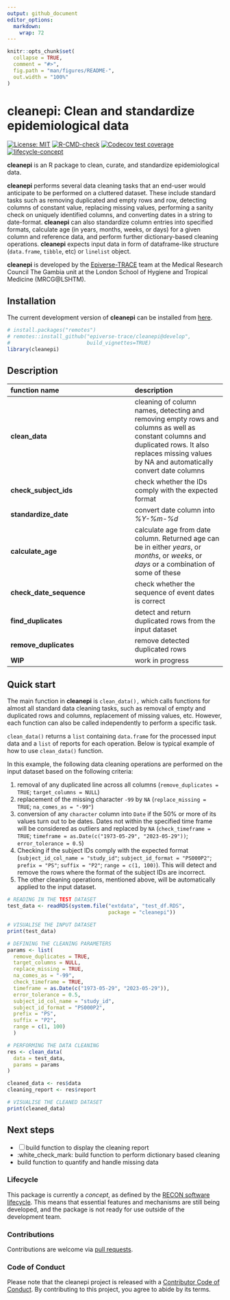 ```yaml
---
output: github_document
editor_options: 
  markdown: 
    wrap: 72
---
```


<!-- README.md is generated from README.Rmd. Please edit that file. -->

<!-- The code to render this README is stored in .github/workflows/render-readme.yaml -->

<!-- Variables marked with double curly braces will be transformed beforehand: -->

<!-- `packagename` is extracted from the DESCRIPTION file -->

<!-- `gh_repo` is extracted via a special environment variable in GitHub Actions -->

<!-- README.md is generated from README.Rmd. Please edit that file -->

```r
knitr::opts_chunk$set(
  collapse = TRUE,
  comment = "#>",
  fig.path = "man/figures/README-",
  out.width = "100%"
)
```

# cleanepi: Clean and standardize epidemiological data

<!-- badges: start -->

[![License:
MIT](https://img.shields.io/badge/License-MIT-yellow.svg)](https://opensource.org/licenses/MIT)
[![R-CMD-check](https://github.com/epiverse-trace/cleanepi/actions/workflows/R-CMD-check.yaml/badge.svg)](https://github.com/epiverse-trace/cleanepi/actions/workflows/R-CMD-check.yaml)
[![Codecov test
coverage](https://codecov.io/gh/epiverse-trace/cleanepi/branch/main/graph/badge.svg)](https://app.codecov.io/gh/epiverse-trace/cleanepi?branch=main)
[![lifecycle-concept](https://raw.githubusercontent.com/reconverse/reconverse.github.io/master/images/badge-concept.svg)](https://www.reconverse.org/lifecycle.html#concept)

<!-- badges: end -->

**cleanepi** is an R package to clean, curate, and standardize epidemiological data. 

**cleanepi**  performs several data cleaning tasks that an end-user would anticipate to be performed on a cluttered dataset. These include standard tasks such as removing duplicated and empty rows and row, detecting columns of constant value, replacing missing values, performing a sanity check on uniquely identified columns, and converting dates in a string to date-format. **cleanepi** can also standardize column entries into specified formats, calculate age (in years, months, weeks, or days) for a given column and reference data, and perform further dictionary-based cleaning operations.
**cleanepi** expects input data  in  form of  dataframe-like structure (`data.frame`, `tibble`, etc) or `linelist` object. 

**cleanepi** is developed by  the [Epiverse-TRACE](https://data.org/initiatives/epiverse/) team at the Medical Research Council The Gambia unit at the London School of Hygiene and Tropical Medicine (MRCG@LSHTM).


## Installation

The current development version of **cleanepi** can be installed from  [here](https://epiverse-trace.github.io/cleanepi/dev/).

```r
# install.packages("remotes")
# remotes::install_github("epiverse-trace/cleanepi@develop", 
#                         build_vignettes=TRUE)
library(cleanepi)
```


## Description
| function name | description |    
| :-------------- | :---------- |   
| **clean_data** | cleaning of column names, detecting and removing empty rows and columns as well as constant columns and duplicated rows. It also replaces missing values by NA and automatically convert date columns |      
| **check_subject_ids** | check whether the IDs comply with the expected format |    
| **standardize_date** | convert date column into _%Y-%m-%d_ |     
| **calculate_age** | calculate age from date column. Returned age can be in either _years_, or _months_, or _weeks_, or _days_ or a combination of some of these|    
| **check_date_sequence** | check whether the sequence of event dates is correct |
| **find_duplicates** | detect and return duplicated rows from the input dataset |
| **remove_duplicates** | remove detected duplicated rows |
| **WIP** | work in progress |


## Quick start
The main function in **cleanepi** is `clean_data(),` which calls 
functions for almost all standard data cleaning tasks, such as removal of empty and duplicated rows and columns, replacement of missing values, etc. However, each function can also be called independently to perform a specific  task.

`clean_data()` returns a `list` containing `data.frame` for the  processed input data and a `list` of reports for each operation. Below is typical example of how to use `clean_data()` function. 

In this example, the following data cleaning operations are performed on the input dataset based on the following criteria:  

1. removal of any duplicated line across all columns (`remove_duplicates = TRUE`; `target_columns = NULL`)
2. replacement of the missing character `-99` by `NA` (`replace_missing = TRUE`; `na_comes_as = "-99"`)
3. conversion of any `character` column into `Date` if the 50% or more of its values turn out to be dates. Dates not within the specified time frame will be considered as outliers and replaced by `NA` (`check_timeframe = TRUE`; `timeframe = as.Date(c("1973-05-29", "2023-05-29"))`; `error_tolerance = 0.5`)
4. Checking if the subject IDs comply with the expected format (`subject_id_col_name = "study_id"`; `subject_id_format = "PS000P2"`; `prefix = "PS"`; `suffix = "P2"`; `range = c(1, 100)`). This will detect and remove the rows where the format of the subject IDs are incorrect.
5. The other cleaning operations, mentioned above, will be automatically applied to the input dataset. 


```r
# READING IN THE TEST DATASET
test_data <- readRDS(system.file("extdata", "test_df.RDS", 
                                 package = "cleanepi"))

# VISUALISE THE INPUT DATASET
print(test_data)

# DEFINING THE CLEANING PARAMETERS
params <- list(
  remove_duplicates = TRUE,
  target_columns = NULL,
  replace_missing = TRUE,
  na_comes_as = "-99",
  check_timeframe = TRUE,
  timeframe = as.Date(c("1973-05-29", "2023-05-29")),
  error_tolerance = 0.5,
  subject_id_col_name = "study_id",
  subject_id_format = "PS000P2",
  prefix = "PS",
  suffix = "P2",
  range = c(1, 100)
  )

# PERFORMING THE DATA CLEANING
res <- clean_data(
  data = test_data,
  params = params
)

cleaned_data <- res$data
cleaning_report <- res$report

# VISUALISE THE CLEANED DATASET
print(cleaned_data)
```

## Next steps

* [ ] build function to display the cleaning report 
* :white_check_mark: build function to perform dictionary based cleaning
* build function to quantify and handle missing data


### Lifecycle

This package is currently a *concept*, as defined by the [RECON software
lifecycle](https://www.reconverse.org/lifecycle.html). This means that
essential features and mechanisms are still being developed, and the
package is not ready for use outside of the development team.

### Contributions

Contributions are welcome via [pull
requests](https://github.com/%7B%7B%20gh_repo%20%7D%7D/pulls).

### Code of Conduct

Please note that the cleanepi project is released with a [Contributor
Code of
Conduct](https://github.com/epiverse-trace/.github/blob/main/CODE_OF_CONDUCT.md).
By contributing to this project, you agree to abide by its terms.
